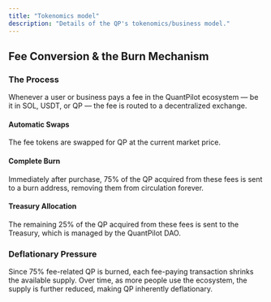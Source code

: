 ```yaml
---
title: "Tokenomics model"
description: "Details of the QP's tokenomics/business model."
---
```


## Fee Conversion & the Burn Mechanism

### The Process

Whenever a user or business pays a fee in the QuantPilot ecosystem — be it in SOL, USDT, or QP — the fee is routed to a decentralized exchange.

#### Automatic Swaps

The fee tokens are swapped for QP at the current market price.

#### Complete Burn

Immediately after purchase, 75% of the QP acquired from these fees is sent to a burn address, removing them from circulation forever.

#### Treasury Allocation

The remaining 25% of the QP acquired from these fees is sent to the Treasury, which is managed by the QuantPilot DAO.

### Deflationary Pressure

Since 75% fee-related QP is burned, each fee-paying transaction shrinks the available supply. Over time, as more people use the ecosystem, the supply is further reduced, making QP inherently deflationary.

##